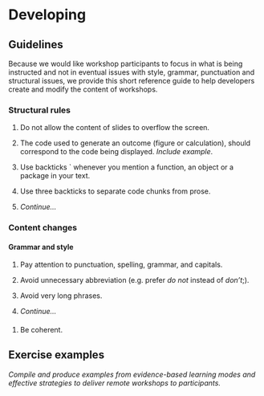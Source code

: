 # Developing {#developing-en}

## Guidelines

Because we would like workshop participants to focus in what is being instructed and not in eventual issues with style, grammar, punctuation and structural issues, we provide this short reference guide to help developers create and modify the content of workshops.

### Structural rules

1. Do not allow the content of slides to overflow the screen.

2. The code used to generate an outcome (figure or calculation), should correspond to the code being displayed. *Include example*. 

3. Use backticks ` whenever you mention a function, an object or a package in your text.

4. Use three backticks to separate code chunks from prose.

5. *Continue...*

### Content changes 

#### Grammar and style 

1. Pay attention to punctuation, spelling, grammar, and capitals.

2. Avoid unnecessary abbreviation (e.g. prefer *do not* instead of *don't*;).

3. Avoid very long phrases.

4. *Continue...*

#### 

1. Be coherent.

## Exercise examples

*Compile and produce examples from evidence-based learning modes and effective strategies to deliver remote workshops to participants.*